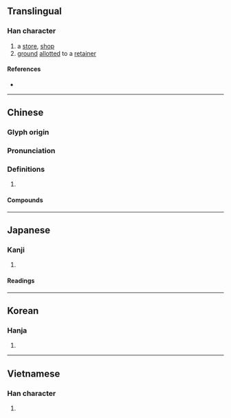 {{character info/new}}
==Translingual==

===Han character===
{{Han char|rn=53|rad=广|as=12|sn=15|four=00214|canj=IWCG|ids=⿸广⿳里八土}}

# a [[store]], [[shop]]
# [[ground]] [[allot]]ted to a [[retainer]]

====References====
* {{Han ref|kx=0350.220|dkj=09483|dj=0661.220|hdz=20902.010|uh=5EDB|ud=24283|bh=E573|bd=58739}}

----

==Chinese==
{{zh-forms}}

===Glyph origin===
{{Han etym}}

===Pronunciation===
{{zh-pron
|m=chán
|c=cin4
|mc=y
|oc=y
|cat=
}}

===Definitions===
{{zh-hanzi}}

# {{rfdef|zh}}

====Compounds====
{{zh-der|一廛|市廛|廛布|廛肆|廛閈|肆廛}}

----

==Japanese==

===Kanji===
{{ja-kanji|grade=|rs=广12}}

# {{defn|lang=ja|sort=广12}}

====Readings====
{{ja-readings
|goon=でん
|kanon=てん
|kun=[[やしき]] (yashiki), [[みせ]] (mise)}}

----

==Korean==

===Hanja===
{{ko-hanja|hangeul=전|rv=jeon|mr=chŏn}}

# {{defn|lang=ko|sort=广12}}

----

==Vietnamese==

===Han character===
{{vi-hantu|rs=广12|chờn}}

# {{defn|lang=vi|sort=广12}}